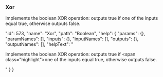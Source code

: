 ### Xor

Implements the boolean XOR operation: outputs true if <span class="highlight">one</span> of the inputs equal true, otherwise outputs false.










  "id": 573,
  "name": "Xor",
  "path": "Boolean",
  "help": {
    "params": {},
    "paramNames": [],
    "inputs": {},
    "inputNames": [],
    "outputs": {},
    "outputNames": [],
    "helpText": "<p>Implements the boolean XOR operation: outputs true&nbsp;if <span class=\"highlight\">one</span> of the inputs equal true, otherwise outputs false.</p>"
  }
}
